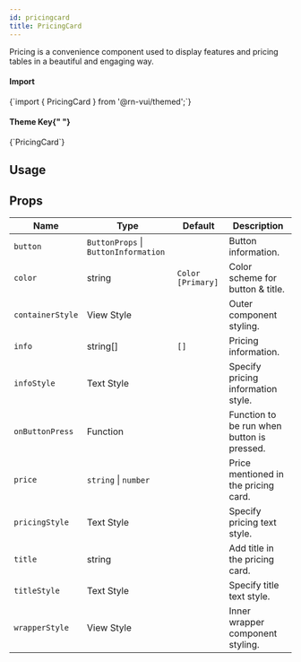 ```yaml
---
id: pricingcard
title: PricingCard
---
```



<IconsStyle />

Pricing is a convenience component used to display features and pricing tables in a beautiful and engaging way.

<div class="row inline-flex-center">
  <div class="col col--3">
    <h4>Import</h4>
  </div>
  <div class="col col--9">
    <CodeBlock>{`import { PricingCard } from '@rn-vui/themed';`}</CodeBlock>
  </div>
  <div class="col col--3">
    <h4>
      Theme Key{" "}
      <a href="../customizing#using-themeprovider">
        <BiInfoCircle />
      </a>
    </h4>
  </div>
  <div class="col col--9">
    <CodeBlock>{`PricingCard`}</CodeBlock>
  </div>
</div>

## Usage

<Usage />

## Props

<div class='table-responsive'>

| Name             | Type                                 | Default           | Description                                |
| ---------------- | ------------------------------------ | ----------------- | ------------------------------------------ |
| `button`         | `ButtonProps` \| `ButtonInformation` |                   | Button information.                        |
| `color`          | string                               | `Color [Primary]` | Color scheme for button & title.           |
| `containerStyle` | View Style                           |                   | Outer component styling.                   |
| `info`           | string[]                             | `[]`              | Pricing information.                       |
| `infoStyle`      | Text Style                           |                   | Specify pricing information style.         |
| `onButtonPress`  | Function                             |                   | Function to be run when button is pressed. |
| `price`          | `string` \| `number`                 |                   | Price mentioned in the pricing card.       |
| `pricingStyle`   | Text Style                           |                   | Specify pricing text style.                |
| `title`          | string                               |                   | Add title in the pricing card.             |
| `titleStyle`     | Text Style                           |                   | Specify title text style.                  |
| `wrapperStyle`   | View Style                           |                   | Inner wrapper component styling.           |

</div>
